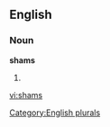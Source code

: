 ==English==

===Noun===
'''shams'''

# {{plural of|[[sham]]}}

[[Category:English plurals]]

[[vi:shams]]